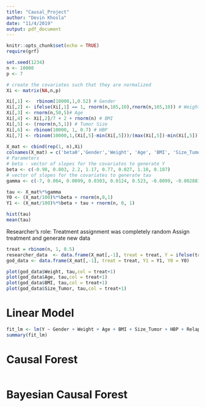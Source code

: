 ```yaml
---
title: "Causal_Project"
author: "Devin Khosla"
date: "11/4/2019"
output: pdf_document
---
```


```r
knitr::opts_chunk$set(echo = TRUE)
require(grf)
```

```r
set.seed(1234)
n <- 10000
p <- 7

# create the covariates such that they are normalized
Xi <- matrix(NA,n,p)

Xi[,1] <-  rbinom(10000,1,0.52) # Gender
Xi[,2] <- ifelse(Xi[,1] == 1, rnorm(n,185,10),rnorm(n,165,10)) # Weight
Xi[,3] <- rnorm(n,50,5)# Age
Xi[,4] <- Xi[,2]/7 + 2 + rnorm(n) # BMI
Xi[,5] <- (rnorm(n,5,1)) # Tumor Size
Xi[,6] <- rbinom(10000, 1, 0.7) # HBP
Xi[,7] <- rbinom(10000,1,(Xi[,5]-min(Xi[,5]))/(max(Xi[,5])-min(Xi[,5]))) # Relapse
 
X_mat <- cbind(rep(1, n),Xi)
colnames(X_mat) = c('beta0','Gender','Weight', 'Age', 'BMI', 'Size_Tumor','HBP', 'Relapse')
# Parameters 
# beta - vector of slopes for the covariates to generate Y
beta <- c(-0.98, 0.803, 2.2, 1.17, 0.77, 0.027, 1.18, 0.187)
# vector of slopes for the covariates to generate tau
gamma <- c(-7, 0.064, 0.0099, 0.0303, 0.0124, 0.523, -0.0099, -0.00288)

tau <- X_mat%*%gamma 
Y0 <- (X_mat/100)%*%beta + rnorm(n,0,1)
Y1 <- (X_mat/100)%*%beta + tau + rnorm(n, 0, 1)
```

```r
hist(tau)
mean(tau)
```

Researcher's role:
Treatment assignment was completely random
Assign treatment and generate new data
```r
treat = rbinom(n, 1, 0.5)
researcher_data  <- data.frame(X_mat[,-1], treat = treat, Y = ifelse(treat == 1, Y1, Y0))
god_data <- data.frame(X_mat[,-1], treat = treat, Y1 = Y1, Y0 = Y0)

plot(god_data$Weight, tau,col = treat+1)
plot(god_data$Age, tau,col = treat+1)
plot(god_data$BMI, tau,col = treat+1)
plot(god_data$Size_Tumor, tau,col = treat+1)
```

# Linear Model

```r
fit_lm <- lm(Y ~ Gender + Weight + Age + BMI + Size_Tumor + HBP + Relapse + treat,data = researcher_data)
summary(fit_lm)
```

# Causal Forest

```r

```

# Bayesian Causal Forest
